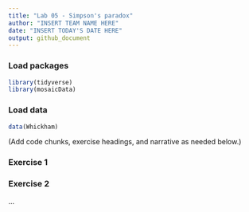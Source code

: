 ```yaml
---
title: "Lab 05 - Simpson's paradox"
author: "INSERT TEAM NAME HERE"
date: "INSERT TODAY'S DATE HERE"
output: github_document
---
```


### Load packages

```r
library(tidyverse) 
library(mosaicData)
```

### Load data

```r
data(Whickham)
```

(Add code chunks, exercise headings, and narrative as needed below.)

### Exercise 1

### Exercise 2

...

